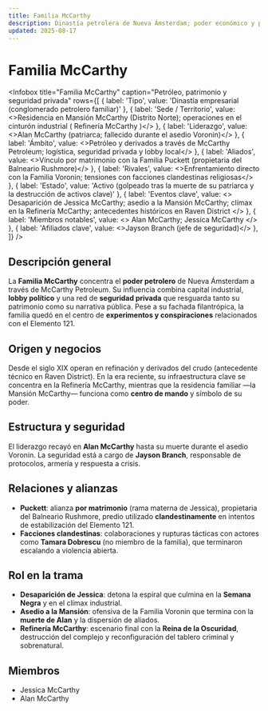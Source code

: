 ```yaml
---
title: Familia McCarthy
description: Dinastía petrolera de Nueva Ámsterdam; poder económico y político detrás de McCarthy Petroleum, eje de los eventos ligados al Elemento 121.
updated: 2025-08-17
---
```



# Familia McCarthy

<Infobox
  title="Familia McCarthy"
  caption="Petróleo, patrimonio y seguridad privada"
  rows={[
    { label: 'Tipo', value: 'Dinastía empresarial (conglomerado petrolero familiar)' },
    { label: 'Sede / Territorio', value: <>Residencia en <Link to="/CrSaSo/lugares/Mansi%C3%B3n%20McCarthy">Mansión McCarthy</Link> (Distrito Norte); operaciones en el cinturón industrial ( <Link to="/CrSaSo/lugares/Refiner%C3%ADa%20McCarthy">Refinería McCarthy</Link> )</> },
    { label: 'Liderazgo', value: <><Link to="/CrSaSo/personajes/Alan%20McCarthy">Alan McCarthy</Link> (patriarca; fallecido durante el asedio Voronin)</> },
    { label: 'Ámbito', value: <>Petróleo y derivados a través de <Link to="/CrSaSo/organizaciones/McCarthy%20Petroleum">McCarthy Petroleum</Link>; logística, seguridad privada y lobby local</> },
    { label: 'Aliados', value: <>Vínculo por matrimonio con la <Link to="/CrSaSo/familias/Familia%20Puckett">Familia Puckett</Link> (propietaria del <Link to="/CrSaSo/lugares/Balneario%20Rushmore">Balneario Rushmore</Link>)</> },
    { label: 'Rivales', value: <>Enfrentamiento directo con la <Link to="/CrSaSo/familias/Familia%20Voronin">Familia Voronin</Link>; tensiones con facciones clandestinas religiosas</> },
    { label: 'Estado', value: 'Activo (golpeado tras la muerte de su patriarca y la destrucción de activos clave)' },
    { label: 'Eventos clave', value: <>
      <Link to="/CrSaSo/eventos/Desaparici%C3%B3n%20de%20Jessica%20McCarthy">Desaparición de Jessica McCarthy</Link>; 
      asedio a la <Link to="/CrSaSo/lugares/Mansi%C3%B3n%20McCarthy">Mansión McCarthy</Link>; 
      clímax en la <Link to="/CrSaSo/lugares/Refiner%C3%ADa%20McCarthy">Refinería McCarthy</Link>; 
      antecedentes históricos en <Link to="/CrSaSo/lugares/Raven%20District">Raven District</Link>
    </> },
    { label: 'Miembros notables', value: <>
      <Link to="/CrSaSo/personajes/Alan%20McCarthy">Alan McCarthy</Link>; 
      <Link to="/CrSaSo/personajes/Jessica%20McCarthy">Jessica McCarthy</Link>
    </> },
    { label: 'Afiliados clave', value: <><Link to="/CrSaSo/personajes/Jayson%20Branch">Jayson Branch</Link> (jefe de seguridad)</> },
  ]}
/>

## Descripción general
La **Familia McCarthy** concentra el **poder petrolero** de <Link to="/CrSaSo/lugares/Nueva%20Ámsterdam">Nueva Ámsterdam</Link> a través de <Link to="/CrSaSo/organizaciones/McCarthy%20Petroleum">McCarthy Petroleum</Link>. Su influencia combina capital industrial, **lobby político** y una red de **seguridad privada** que resguarda tanto su patrimonio como su narrativa pública. Pese a su fachada filantrópica, la familia quedó en el centro de **experimentos y conspiraciones** relacionados con el <Link to="/CrSaSo/otros/Elemento%20121">Elemento 121</Link>.

## Origen y negocios
Desde el siglo XIX operan en refinación y derivados del crudo (antecedente técnico en <Link to="/CrSaSo/lugares/Raven%20District">Raven District</Link>). En la era reciente, su infraestructura clave se concentra en la <Link to="/CrSaSo/lugares/Refiner%C3%ADa%20McCarthy">Refinería McCarthy</Link>, mientras que la residencia familiar —la <Link to="/CrSaSo/lugares/Mansi%C3%B3n%20McCarthy">Mansión McCarthy</Link>— funciona como **centro de mando** y símbolo de su poder.

## Estructura y seguridad
El liderazgo recayó en **<Link to="/CrSaSo/personajes/Alan%20McCarthy">Alan McCarthy</Link>** hasta su muerte durante el asedio Voronin. La seguridad está a cargo de **<Link to="/CrSaSo/personajes/Jayson%20Branch">Jayson Branch</Link>**, responsable de protocolos, armería y respuesta a crisis.

## Relaciones y alianzas
- **Puckett**: alianza **por matrimonio** (rama materna de <Link to="/CrSaSo/personajes/Jessica%20McCarthy">Jessica</Link>), propietaria del <Link to="/CrSaSo/lugares/Balneario%20Rushmore">Balneario Rushmore</Link>, predio utilizado **clandestinamente** en intentos de estabilización del Elemento 121.  
- **Facciones clandestinas**: colaboraciones y rupturas tácticas con actores como **Tamara Dobrescu** (no miembro de la familia), que terminaron escalando a violencia abierta.

## Rol en la trama
- **<Link to="/CrSaSo/eventos/Desaparici%C3%B3n%20de%20Jessica%20McCarthy">Desaparición de Jessica</Link>**: detona la espiral que culmina en la **Semana Negra** y en el clímax industrial.  
- **Asedio a la <Link to="/CrSaSo/lugares/Mansi%C3%B3n%20McCarthy">Mansión</Link>**: ofensiva de la <Link to="/CrSaSo/familias/Familia%20Voronin">Familia Voronin</Link> que termina con la **muerte de Alan** y la dispersión de aliados.  
- **<Link to="/CrSaSo/lugares/Refiner%C3%ADa%20McCarthy">Refinería McCarthy</Link>**: escenario final con la **Reina de la Oscuridad**, destrucción del complejo y reconfiguración del tablero criminal y sobrenatural.

## Miembros
- <Link to="/CrSaSo/personajes/Jessica%20McCarthy">Jessica McCarthy</Link>  
- <Link to="/CrSaSo/personajes/Alan%20McCarthy">Alan McCarthy</Link>
